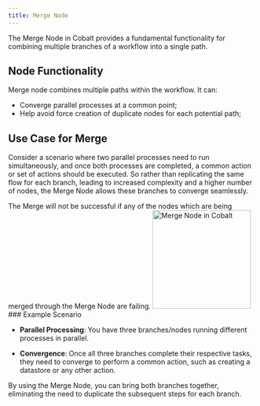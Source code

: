 ```yaml
---
title: Merge Node
---
```

The Merge Node in Cobalt provides a fundamental functionality for combining multiple branches of a workflow into a single path. 

## Node Functionality

Merge node combines multiple paths within the workflow. It can:

- Converge parallel processes at a common point;
- Help avoid force creation of duplicate nodes for each potential path;

## Use Case for Merge

Consider a scenario where two parallel processes need to run simultaneously, and once both processes are completed, a common action or set of actions should be executed. So rather than replicating the same flow for each branch, leading to increased complexity and a higher number of nodes, the Merge Node allows these branches to converge seamlessly.

<Info>
The Merge will not be successful if any of the nodes which are being merged through the Merge Node are failing.
</Info>
<img height="200" src="/images/Guides/Workflow/merge-node.png" alt="Merge Node in Cobalt"/>
### Example Scenario

- **Parallel Processing**: You have three branches/nodes running different processes in parallel.

- **Convergence**: Once all three branches complete their respective tasks, they need to converge to perform a common action, such as creating a datastore or any other action.

By using the Merge Node, you can bring both branches together, eliminating the need to duplicate the subsequent steps for each branch.


